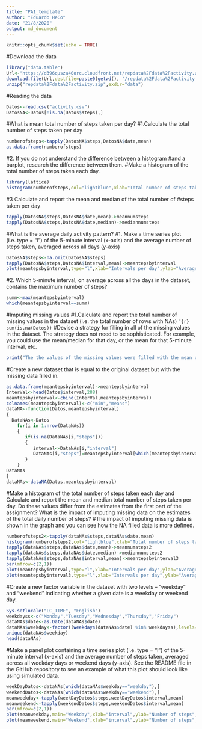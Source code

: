 ```yaml
---
title: "PA1_template"
author: "Eduardo HeCo"
date: "21/8/2020"
output: md_document
---
```


```r
knitr::opts_chunk$set(echo = TRUE)
```
#Download the data
```r
library("data.table")
Url<-"https://d396qusza40orc.cloudfront.net/repdata%2Fdata%2Factivity.zip"
download.file(Url,destfile=paste0(getwd(), '/repdata%2Fdata%2Factivity.zip'),method="curl")
unzip("repdata%2Fdata%2Factivity.zip",exdir="data")
```
#Reading the data
```r
Datos<-read.csv("activity.csv")
DatosNA<-Datos[!is.na(Datos$steps),]
```
#What is mean total number of steps taken per day?
#1.Calculate the total number of steps taken per day
```r
numberofsteps<-tapply(DatosNA$steps,DatosNA$date,mean)
as.data.frame(numberofsteps)
```
#2. If you do not understand the difference between a histogram 
#and a barplot, research the difference between them. 
#Make a histogram of the total number of steps taken each day.
```r
library(lattice)
histogram(numberofsteps,col="lightblue",xlab="Total number of steps taken each day",main="Histogram of total steps by day")
```
#3 Calculate and report the mean and median of the total number of 
#steps taken per day
```r
tapply(DatosNA$steps,DatosNA$date,mean)->meannumsteps
tapply(DatosNA$steps,DatosNA$date,median)->mediannumsteps
```
#What is the average daily activity pattern?
#1. Make a time series plot (i.e. \color{red}{\verb|type = "l"|}type = "l") of the 5-minute interval (x-axis) and the average number of steps taken, averaged across all days (y-axis)
```r
DatosNA$steps<-na.omit(DatosNA$steps)
tapply(DatosNA$steps,DatosNA$interval,mean)->meantepsbyinterval
plot(meantepsbyinterval,type="l",xlab="Intervals per day",ylab="Average steps")
```
#2. Which 5-minute interval, on average across all the days in the dataset, contains the maximum number of steps?
```r
summ<-max(meantepsbyinterval)
which(meantepsbyinterval==summ)
```
#Imputing missing values
#1.Calculate and report the total number of missing values in the dataset (i.e. the total number of rows with NAs)
```¨{r}
sum(is.na(Datos))
```
#Devise a strategy for filling in all of the missing values in the dataset. The strategy does not need to be sophisticated. For example, you could use the mean/median for that day, or the mean for that 5-minute interval, etc.
```r
print("The the values of the missing values were filled with the mean of 5-minute interval")
```
#Create a new dataset that is equal to the original dataset but with the missing data filled in.
```r
as.data.frame(meantepsbyinterval)->meantepsbyinterval
InterVal<-head(Datos$interval,288)
meantepsbyinterval<-cbind(InterVal,meantepsbyinterval)
colnames(meantepsbyinterval)<-c("min","means")
dataNA<-function(Datos,meantepsbyinterval)
{
  DataNAs<-Datos
    for(i in 1:nrow(DataNAs))
    {
       if(is.na(DataNAs[i,"steps"]))
       {
          interval<-DataNAs[i,"interval"]
          DataNAs[i,"steps"]=meantepsbyinterval[which(meantepsbyinterval$min==interval),"means"]
       }
    }
DataNAs
}
dataNAs<-dataNA(Datos,meantepsbyinterval)
```
#Make a histogram of the total number of steps taken each day and Calculate and report the mean and median total number of steps taken per day. Do these values differ from the estimates from the first part of the assignment? What is the impact of imputing missing data on the estimates of the total daily number of steps?
#The impact of imputing missing data is shown in the graph and you can see how the NA filled data is more defined.
```r
numberofsteps2<-tapply(dataNAs$steps,dataNAs$date,mean)
histogram(numberofsteps2,col="lightblue",xlab="Total number of steps taken each day",main="Histogram of total steps by day")
tapply(dataNAs$steps,dataNAs$date,mean)->meannumsteps2
tapply(dataNAs$steps,dataNAs$date,median)->mediannumsteps2
tapply(dataNAs$steps,dataNAs$interval,mean)->meantepsbyinterval3
par(mfrow=c(2,1))
plot(meantepsbyinterval,type="l",xlab="Intervals per day",ylab="Average steps",main="Original data")
plot(meantepsbyinterval3,type="l",xlab="Intervals per day",ylab="Average steps",main="NA filled data")
```
#Create a new factor variable in the dataset with two levels – “weekday” and “weekend” indicating whether a given date is a weekday or weekend day.
```r
Sys.setlocale("LC_TIME", "English")
weekdayss<-c("Monday","Tuesday","Wednesday","Thursday","Friday")
dataNAs$date<-as.Date(dataNAs$date)
dataNAs$weekday<-factor((weekdays(dataNAs$date) %in% weekdayss),levels=c(FALSE,TRUE),labels=c("weekend","weekday")) 
unique(dataNAs$weekday)
head(dataNAs)
```
#Make a panel plot containing a time series plot (i.e. \color{red}{\verb|type = "l"|}type = "l") of the 5-minute interval (x-axis) and the average number of steps taken, averaged across all weekday days or weekend days (y-axis). See the README file in the GitHub repository to see an example of what this plot should look like using simulated data.
```r
weekDayDatos<-dataNAs[which(dataNAs$weekday=="weekday"),]
weekendDatos<-dataNAs[which(dataNAs$weekday=="weekend"),]
meanweekday<-tapply(weekDayDatos$steps,weekDayDatos$interval,mean)
meanweekend<-tapply(weekendDatos$steps,weekendDatos$interval,mean)
par(mfrow=c(2,1))
plot(meanweekday,main="Weekday",xlab="interval",ylab="Number of steps",type="l")
plot(meanweekend,main="Weekend",xlab="interval",ylab="Number of steps",type="l")
```
